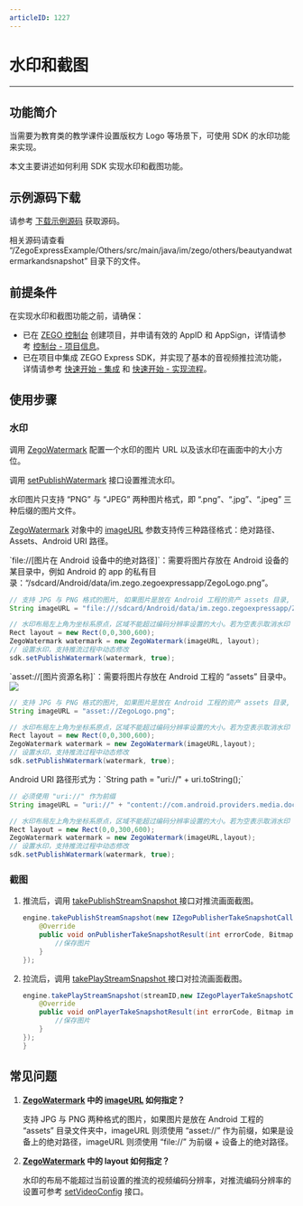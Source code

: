```yaml
---
articleID: 1227
---
```

# 水印和截图

- - -

## 功能简介

当需要为教育类的教学课件设置版权方 Logo 等场景下，可使用 SDK 的水印功能来实现。

本文主要讲述如何利用 SDK 实现水印和截图功能。

## 示例源码下载

请参考 [下载示例源码](!DownloadDemo/DownloadDemo) 获取源码。

相关源码请查看 “/ZegoExpressExample/Others/src/main/java/im/zego/others/beautyandwatermarkandsnapshot” 目录下的文件。

## 前提条件

在实现水印和截图功能之前，请确保：

- 已在 [ZEGO 控制台](https://console.zego.im) 创建项目，并申请有效的 AppID 和 AppSign，详情请参考 [控制台 - 项目信息](https://doc-zh.zego.im/article/12107)。
- 已在项目中集成 ZEGO Express SDK，并实现了基本的音视频推拉流功能，详情请参考 [快速开始 - 集成](!Integration/SDK_Integration) 和 [快速开始 - 实现流程](!Integration/Solution_Implementation)。


## 使用步骤

### 水印

调用 [ZegoWatermark](@-ZegoWatermark) 配置一个水印的图片 URL 以及该水印在画面中的大小方位。

调用 [setPublishWatermark](@setPublishWatermark) 接口设置推流水印。

<Warning title="注意">

水印图片只支持 “PNG” 与 “JPEG” 两种图片格式，即 “.png”、“.jpg”、“.jpeg” 三种后缀的图片文件。
</Warning>

[ZegoWatermark](@-ZegoWatermark) 对象中的 [imageURL](@imageURL) 参数支持传三种路径格式：绝对路径、Assets、Android URI 路径。

<Accordion title="绝对路径" defaultOpen="false">
`file://[图片在 Android 设备中的绝对路径]`：需要将图片存放在 Android 设备的某目录中，例如 Android 的 app 的私有目录：“/sdcard/Android/data/im.zego.zegoexpressapp/ZegoLogo.png”。

```java
// 支持 JPG 与 PNG 格式的图片, 如果图片是放在 Android 工程的资产 assets 目录, imageURL 则须使用 "asset://" 作为前缀, 如果是设备上的绝对路径, imageURL 则须使用 "file://" 为前缀 + 设备上的绝对路径
String imageURL = "file:///sdcard/Android/data/im.zego.zegoexpressapp/ZegoLogo.png";

// 水印布局左上角为坐标系原点，区域不能超过编码分辨率设置的大小。若为空表示取消水印
Rect layout = new Rect(0,0,300,600);
ZegoWatermark watermark = new ZegoWatermark(imageURL, layout);
// 设置水印，支持推流过程中动态修改
sdk.setPublishWatermark(watermark, true);
```
</Accordion>


<Accordion title="Assets" defaultOpen="false">
`asset://[图片资源名称]`：需要将图片存放在 Android 工程的 “assets” 目录中。

<Frame width="512" height="auto" caption=""><img src="https://storage.zego.im/sdk-doc/Pics/Android/ExpressSDK/WaterMark/android_asset.png" /></Frame>

```java
// 支持 JPG 与 PNG 格式的图片, 如果图片是放在 Android 工程的资产 assets 目录, imageURL 则须使用 "asset://" 作为前缀, 如果是设备上的绝对路径, imageURL 则须使用 "file://" 为前缀 + 设备上的绝对路径
String imageURL = "asset://ZegoLogo.png";

// 水印布局左上角为坐标系原点，区域不能超过编码分辨率设置的大小。若为空表示取消水印
Rect layout = new Rect(0,0,300,600);
ZegoWatermark watermark = new ZegoWatermark(imageURL,layout);
// 设置水印，支持推流过程中动态修改
sdk.setPublishWatermark(watermark, true);
```
</Accordion>

<Accordion title="Android URI 路径" defaultOpen="false">
Android URI 路径形式为：`String path = "uri://" + uri.toString();`

```java
// 必须使用 "uri://" 作为前缀
String imageURL = "uri://" + "content://com.android.providers.media.documents/document/image%3A1353";

// 水印布局左上角为坐标系原点，区域不能超过编码分辨率设置的大小。若为空表示取消水印
Rect layout = new Rect(0,0,300,600);
ZegoWatermark watermark = new ZegoWatermark(imageURL,layout);
// 设置水印，支持推流过程中动态修改
sdk.setPublishWatermark(watermark, true);
```
</Accordion>


### 截图

1. 推流后，调用 [takePublishStreamSnapshot ](@takePublishStreamSnapshot) 接口对推流画面截图。

    ```java
    engine.takePublishStreamSnapshot(new IZegoPublisherTakeSnapshotCallback() {
        @Override
        public void onPublisherTakeSnapshotResult(int errorCode, Bitmap image) {
            //保存图片 		
        }
    });
    ```

2. 拉流后，调用 [takePlayStreamSnapshot ](@takePlayStreamSnapshot) 接口对拉流画面截图。

    ```java
    engine.takePlayStreamSnapshot(streamID,new IZegoPlayerTakeSnapshotCallback() {
        @Override
        public void onPlayerTakeSnapshotResult(int errorCode, Bitmap image) {
            //保存图片
        }
    });
    }
    ```

## 常见问题

1. **[ZegoWatermark](@-ZegoWatermark) 中的 [imageURL](@imageURL) 如何指定？**

    支持 JPG 与 PNG 两种格式的图片，如果图片是放在 Android 工程的 “assets” 目录文件夹中，imageURL 则须使用 “asset://” 作为前缀，如果是设备上的绝对路径，imageURL 则须使用 “file://” 为前缀 + 设备上的绝对路径。

2. **[ZegoWatermark](@-ZegoWatermark) 中的 layout 如何指定？**

    水印的布局不能超过当前设置的推流的视频编码分辨率，对推流编码分辨率的设置可参考 [setVideoConfig](@setVideoConfig) 接口。
